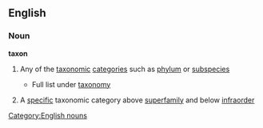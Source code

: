 ==English==
===Noun===
{{wikipedia}}
'''taxon'''
#{{taxonomy}} Any of the [[taxonomic]] [[categories]] such as [[phylum]] or [[subspecies]]
#* Full list under [[taxonomy]]
#{{taxonomy}} A [[specific]] taxonomic category above [[superfamily]] and below [[infraorder]]
[[Category:English nouns]]